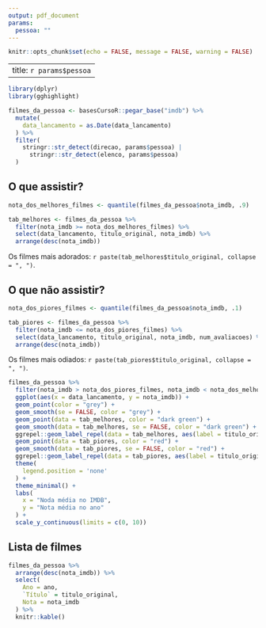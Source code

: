 ```yaml
---
output: pdf_document
params:
  pessoa: ""
---
```


```r
knitr::opts_chunk$set(echo = FALSE, message = FALSE, warning = FALSE)
```

---
title: `r params$pessoa`
---

```r
library(dplyr)
library(gghighlight)

filmes_da_pessoa <- basesCursoR::pegar_base("imdb") %>% 
  mutate(
    data_lancamento = as.Date(data_lancamento) 
  ) %>%  
  filter(
    stringr::str_detect(direcao, params$pessoa) |
      stringr::str_detect(elenco, params$pessoa)
  )
```

## O que assistir?

```r
nota_dos_melhores_filmes <- quantile(filmes_da_pessoa$nota_imdb, .9)

tab_melhores <- filmes_da_pessoa %>% 
  filter(nota_imdb >= nota_dos_melhores_filmes) %>% 
  select(data_lancamento, titulo_original, nota_imdb) %>% 
  arrange(desc(nota_imdb))
```

Os filmes mais adorados: `r paste(tab_melhores$titulo_original, collapse = ", ")`.

## O que não assistir?

```r
nota_dos_piores_filmes <- quantile(filmes_da_pessoa$nota_imdb, .1)

tab_piores <- filmes_da_pessoa %>% 
  filter(nota_imdb <= nota_dos_piores_filmes) %>% 
  select(data_lancamento, titulo_original, nota_imdb, num_avaliacoes) %>% 
  arrange(desc(nota_imdb))
```

Os filmes mais odiados: `r paste(tab_piores$titulo_original, collapse = ", ")`.

```r
filmes_da_pessoa %>% 
  filter(nota_imdb > nota_dos_piores_filmes, nota_imdb < nota_dos_melhores_filmes) %>% 
  ggplot(aes(x = data_lancamento, y = nota_imdb)) + 
  geom_point(color = "grey") + 
  geom_smooth(se = FALSE, color = "grey") +
  geom_point(data = tab_melhores, color = "dark green") + 
  geom_smooth(data = tab_melhores, se = FALSE, color = "dark green") +
  ggrepel::geom_label_repel(data = tab_melhores, aes(label = titulo_original), color = "dark green") + 
  geom_point(data = tab_piores, color = "red") + 
  geom_smooth(data = tab_piores, se = FALSE, color = "red") +
  ggrepel::geom_label_repel(data = tab_piores, aes(label = titulo_original), color = "red") + 
  theme(
    legend.position = 'none'
  ) +
  theme_minimal() + 
  labs(
    x = "Noda média no IMDB",
    y = "Nota média no ano"
  ) +
  scale_y_continuous(limits = c(0, 10))
```

\newpage

## Lista de filmes

```r
filmes_da_pessoa %>% 
  arrange(desc(nota_imdb)) %>% 
  select(
    Ano = ano, 
    `Título` = titulo_original,
    Nota = nota_imdb
  ) %>% 
  knitr::kable()
```

